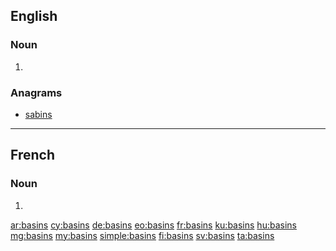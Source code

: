 ==English==

===Noun===
{{head|en|noun plural form}}

# {{plural of|basin|lang=en}}

===Anagrams===
* [[sabins#English|sabins]]

----

==French==

===Noun===
{{head|fr|noun plural form|g=?}}

# {{plural of|basin|lang=fr}}

[[ar:basins]]
[[cy:basins]]
[[de:basins]]
[[eo:basins]]
[[fr:basins]]
[[ku:basins]]
[[hu:basins]]
[[mg:basins]]
[[my:basins]]
[[simple:basins]]
[[fi:basins]]
[[sv:basins]]
[[ta:basins]]